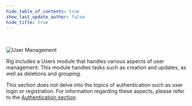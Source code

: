 ```yaml
---
hide_table_of_contents: true
show_last_update_author: false
hide_title: true
---
```


<br/>

![User Management](/img/banners/users-banner.png "User Management")

Rig includes a Users module that handles various aspects of user management. This module handles tasks such as creation and updates, as well as deletions and grouping.

This section does not delve into the topics of authentication such as user login or registration. 
For information regarding these aspects, please refer to the [Authentication section](/auth).

<GettingStarted />